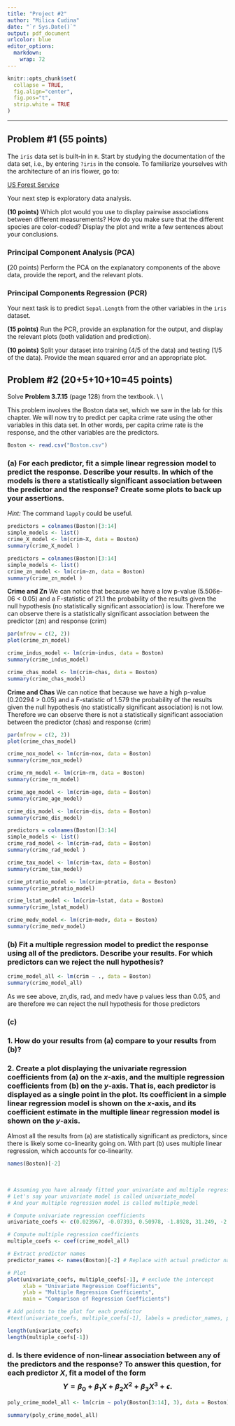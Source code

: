 ---
title: "Project #2"
author: "Milica Cudina"
date: "`r Sys.Date()`"
output: pdf_document
urlcolor: blue
editor_options: 
  markdown: 
    wrap: 72
---

<!-- The author of this template is Dr. Gordan Zitkovic.-->

<!-- The code chunk below contains some settings that will  -->

<!-- make your R code look better in the output pdf file.  -->

<!-- If you are curious about what each option below does, -->

<!-- go to https://yihui.org/knitr/options/ -->

<!-- If not, feel free to disregard everything ...  -->

```{r echo=FALSE, warning=FALSE, include=FALSE}
knitr::opts_chunk$set(
  collapse = TRUE,
  fig.align="center",
  fig.pos="t",
  strip.white = TRUE
)
```

<!-- ... down to here. -->

------------------------------------------------------------------------

## Problem #1 **(55 points)**

The `iris` data set is built-in in `R`. Start by studying the
documentation of the data set, i.e., by entering `?iris` in the console.
To familiarize yourselves with the architecture of an iris flower, go
to:

[US Forest
Service](https://www.fs.usda.gov/wildflowers/beauty/iris/flower.shtml)

Your next step is exploratory data analysis.

**(10 points)** Which plot would you use to display pairwise
associations between different measurements? How do you make sure that
the different species are color-coded? Display the plot and write a few
sentences about your conclusions.

### Principal Component Analysis (PCA)

**(**$20$ points) Perform the PCA on the explanatory components of the
above data, provide the report, and the relevant plots.

### Principal Components Regression (PCR)

Your next task is to predict `Sepal.Length` from the other variables in
the `iris` dataset.

**(15 points)** Run the PCR, provide an explanation for the output, and
display the relevant plots (both validation and prediction).

**(10 points)** Split your dataset into training ($4/5$ of the data) and
testing ($1/5$ of the data). Provide the mean squared error and an
appropriate plot.

## Problem #2 **(20+5+10+10=45 points)**

Solve **Problem 3.7.15** (page 128) from the textbook. \\ \\

This problem involves the Boston data set, which we saw in the lab for
this chapter. We will now try to predict per capita crime rate using the
other variables in this data set. In other words, per capita crime rate
is the response, and the other variables are the predictors.

```{r}
Boston <- read.csv("Boston.csv")
```

### (a) For each predictor, fit a simple linear regression model to predict the response. Describe your results. In which of the models is there a statistically significant association between the predictor and the response? Create some plots to back up your assertions.

*Hint:* The command `lapply` could be useful.

```{r}

predictors = colnames(Boston)[3:14] 
simple_models <- list()
crime_X_model <- lm(crim~X, data = Boston) 
summary(crime_X_model )
```

```{r}
predictors = colnames(Boston)[3:14] 
simple_models <- list()
crime_zn_model <- lm(crim~zn, data = Boston) 
summary(crime_zn_model )
```

**Crime and Zn** We can notice that because we have a low p-value
(5.506e-06 \< 0.05) and a F-statistic of 21.1 the probability of the
results given the null hypothesis (no statistically significant
association) is low. Therefore we can observe there is a statistically
significant association between the predictor (zn) and response (crim)

```{r}
par(mfrow = c(2, 2))
plot(crime_zn_model)
```

```{r}
crime_indus_model <- lm(crim~indus, data = Boston) 
summary(crime_indus_model)
```

```{r}
crime_chas_model <- lm(crim~chas, data = Boston) 
summary(crime_chas_model)
```

**Crime and Chas** We can notice that because we have a high p-value
(0.20294 \> 0.05) and a F-statistic of 1.579 the probability of the
results given the null hypothesis (no statistically significant
association) is not low. Therefore we can observe there is not a
statistically significant association between the predictor (chas) and
response (crim)

```{r}
par(mfrow = c(2, 2))
plot(crime_chas_model)
```

```{r}
crime_nox_model <- lm(crim~nox, data = Boston) 
summary(crime_nox_model)
```

```{r}
crime_rm_model <- lm(crim~rm, data = Boston) 
summary(crime_rm_model)
```

```{r}
crime_age_model <- lm(crim~age, data = Boston) 
summary(crime_age_model)
```

```{r}
crime_dis_model <- lm(crim~dis, data = Boston) 
summary(crime_dis_model)
```

```{r}
predictors = colnames(Boston)[3:14] 
simple_models <- list()
crime_rad_model <- lm(crim~rad, data = Boston) 
summary(crime_rad_model )
```

```{r}
crime_tax_model <- lm(crim~tax, data = Boston) 
summary(crime_tax_model)
```

```{r}
crime_ptratio_model <- lm(crim~ptratio, data = Boston) 
summary(crime_ptratio_model)
```

```{r}
crime_lstat_model <- lm(crim~lstat, data = Boston) 
summary(crime_lstat_model)
```

```{r}
crime_medv_model <- lm(crim~medv, data = Boston) 
summary(crime_medv_model)
```

### (b) Fit a multiple regression model to predict the response using all of the predictors. Describe your results. For which predictors can we reject the null hypothesis?

```{r}
crime_model_all <- lm(crim ~ ., data = Boston)
summary(crime_model_all)
```

As we see above, zn,dis, rad, and medv have p values less than $0.05$,
and are therefore we can reject the null hypothesis for those predictors

### (c)

### 1. How do your results from (a) compare to your results from (b)?

### 2. Create a plot displaying the univariate regression coefficients from (a) on the $x$-axis, and the multiple regression coefficients from (b) on the $y$-axis. That is, each predictor is displayed as a single point in the plot. Its coefficient in a simple linear regression model is shown on the $x$-axis, and its coefficient estimate in the multiple linear regression model is shown on the $y$-axis.

Almost all the results from (a) are statistically significant as
predictors, since there is likely some co-linearity going on. With part
(b) uses multiple linear regression, which accounts for co-linearity.

```{r}
names(Boston)[-2]
```

\

```{r}
# Assuming you have already fitted your univariate and multiple regression models
# Let's say your univariate model is called univariate_model
# And your multiple regression model is called multiple_model

# Compute univariate regression coefficients
univariate_coefs <- c(0.023967, -0.07393, 0.50978, -1.8928, 31.249, -2.684, 0.10779, -1.5509, 0.61791, 0.029742, 1.1520, 0.54880, -0.36316)

# Compute multiple regression coefficients
multiple_coefs <- coef(crime_model_all)

# Extract predictor names
predictor_names <- names(Boston)[-2] # Replace with actual predictor names

# Plot
plot(univariate_coefs, multiple_coefs[-1], # exclude the intercept
     xlab = "Univariate Regression Coefficients",
     ylab = "Multiple Regression Coefficients",
     main = "Comparison of Regression Coefficients")

# Add points to the plot for each predictor
#text(univariate_coefs, multiple_coefs[-1], labels = predictor_names, pos = 3)

```

```{r}
length(univariate_coefs)
length(multiple_coefs[-1])
```

### d. Is there evidence of non-linear association between any of the predictors and the response? To answer this question, for each predictor $X$, fit a model of the form $$
Y=\beta_0+\beta_1 X+\beta_2 X^2+\beta_3 X^3+\epsilon .
$$

```{r}


poly_crime_model_all <- lm(crim ~ poly(Boston[3:14], 3), data = Boston)

summary(poly_crime_model_all)

```
